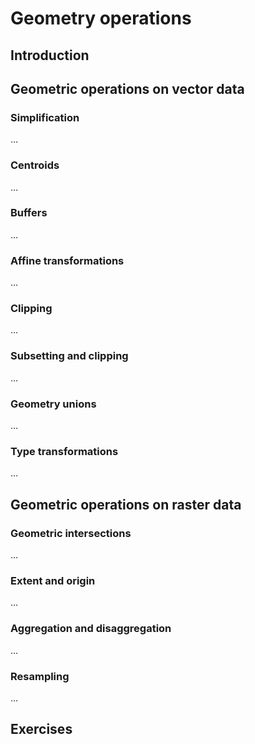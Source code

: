 # Geometry operations {#geometric-operations}

## Introduction

## Geometric operations on vector data {#geo-vec}

### Simplification

...

### Centroids

...

### Buffers

...

### Affine transformations

...

### Clipping

...

### Subsetting and clipping

...

### Geometry unions

...

### Type transformations

...

## Geometric operations on raster data {#geo-ras}

### Geometric intersections

...

### Extent and origin

...

### Aggregation and disaggregation

...

### Resampling

...

## Exercises